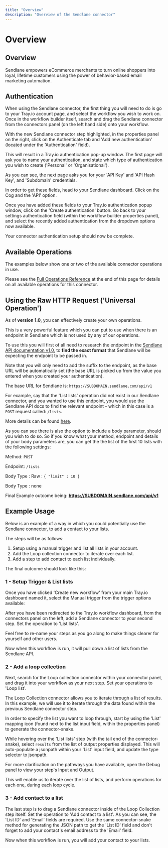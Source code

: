 ```yaml
---
title: "Overview"
description: "Overview of the Sendlane connector"
---
```


# Overview

## Overview

Sendlane empowers eCommerce merchants to turn online shoppers into loyal, lifetime customers using the power of behavior-based email marketing automation.

## Authentication

When using the Sendlane connector, the first thing you will need to do is go to your Tray.io account page, and select the workflow you wish to work on. Once in the workflow builder itself, search and drag the Sendlane connector from the connectors panel (on the left hand side) onto your workflow.

With the new Sendlane connector step highlighted, in the properties panel on the right, click on the Authenticate tab and 'Add new authentication' (located under the 'Authentication' field).

This will result in a Tray.io authentication pop-up window. The first page will ask you to name your authentication, and state which type of authentication you wish to create ('Personal' or 'Organisational').

As you can see, the next page asks you for your 'API Key' and 'API Hash Key', and 'Subdomain' credentials.

In order to get these fields, head to your Sendlane dashboard. Click on the Cog and the 'API' option.

Once you have added these fields to your Tray.io authentication popup window, click on the 'Create authentication' button. Go back to your settings authentication field (within the workflow builder properties panel), and select the recently added authentication from the dropdown options now available.

Your connector authentication setup should now be complete.

## Available Operations

The examples below show one or two of the available connector operations in use.

Please see the [Full Operations Reference](#operationsFull) at the end of this page for details on all available operations for this connector.

## Using the Raw HTTP Request ('Universal Operation')

As of **version 1.0**, you can effectively create your own operations.

This is a very powerful feature which you can put to use when there is an endpoint in Sendlane which is not used by any of our operations.

To use this you will first of all need to research the endpoint in the [Sendlane API documentation v1.0](https://documenter.getpostman.com/view/7477734/SzYYyxxv#intro), to **find the exact format** that Sendlane will be expecting the endpoint to be passed in.

Note that you will only need to add the suffix to the endpoint, as the base URL will be automatically set (the base URL is picked up from the value you entered when you created your authentication).

The base URL for Sendlane is: `https://SUBDOMAIN.sendlane.com/api/v1`

For example, say that the 'List lists' operation did not exist in our Sendlane connector, and you wanted to use this endpoint, you would use the Sendlane API docs to find the relevant endpoint - which in this case is a `POST` request called: `/lists`.

More details can be found [here](https://documenter.getpostman.com/view/7477734/SzYYyxxv#843c2c7c-4468-4178-85b2-ba48aed5d5e7).

As you can see there is also the option to include a body parameter, should you wish to do so. So if you know what your method, endpoint and details of your body parameters are, you can get the the list of the first 10 lists with the following settings:

Method: `POST`

Endpoint: `/lists`

Body Type : Raw : `{ "limit" : 10 }`

Body Type : none

Final Example outcome being: **https://SUBDOMAIN.sendlane.com/api/v1**

## Example Usage

Below is an example of a way in which you could potentially use the Sendlane connector, to add a contact to your lists.

The steps will be as follows:

1. Setup using a manual trigger and list all lists in your account.
2. Add the Loop collection connector to iterate over each list.
3. Add a step to add contact to each list individually.

The final outcome should look like this:

### 1 - Setup Trigger & List lists

Once you have clicked 'Create new workflow' from your main Tray.io dashboard named it, select the Manual trigger from the trigger options available:

After you have been redirected to the Tray.io workflow dashboard, from the connectors panel on the left, add a Sendlane connector to your second step. Set the operation to 'List lists'.

Feel free to re-name your steps as you go along to make things clearer for yourself and other users.

Now when this workflow is run, it will pull down a list of lists from the Sendlane API.

### 2 - Add a loop collection

Next, search for the Loop collection connector within your connector panel, and drag it into your workflow as your next step. Set your operations to 'Loop list'.

The Loop Collection connector allows you to iterate through a list of results. In this example, we will use it to iterate through the data found within the previous Sendlane connector step.

In order to specify the list you want to loop through, start by using the 'List' mapping icon (found next to the list input field, within the properties panel) to generate the connector-snake.

While hovering over the 'List lists' step (with the tail end of the connector-snake), select `results` from the list of output properties displayed. This will auto-populate a jsonpath within your 'List' input field, and update the type selector to jsonpath.

For more clarification on the pathways you have available, open the Debug panel to view your step's Input and Output.

This will enable us to iterate over the list of lists, and perform operations for each one, during each loop cycle.

### 3 - Add contact to a list

The last step is to drag a Sendlane connector inside of the Loop Collection step itself. Set the operation to 'Add contact to a list'. As you can see, the 'List ID' and 'Email' fields are required. Use the same connector-snake method for generating the JSON path to get the 'List ID' field and don't forget to add your contact's email address to the 'Email' field.

Now when this workflow is run, you will add your contact to your lists.
